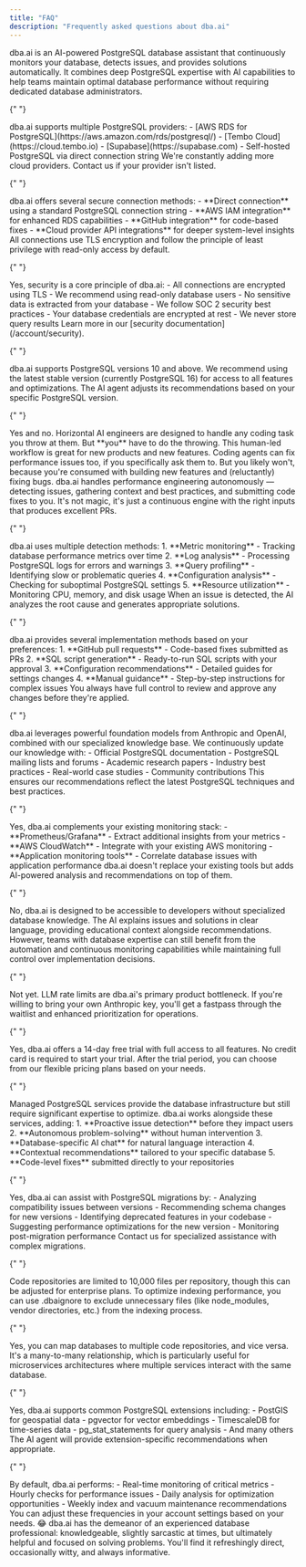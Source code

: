 ```yaml
---
title: "FAQ"
description: "Frequently asked questions about dba.ai"
---
```


<AccordionGroup>
  <Accordion title="What is dba.ai?">
    dba.ai is an AI-powered PostgreSQL database assistant that continuously monitors your database, detects issues, and provides solutions automatically. It combines deep PostgreSQL expertise with AI capabilities to help teams maintain optimal database performance without requiring dedicated database administrators.
  </Accordion>

{" "}

<Accordion title="What managed PostgreSQL providers do you support?">
  dba.ai supports multiple PostgreSQL providers: - [AWS RDS for
  PostgreSQL](https://aws.amazon.com/rds/postgresql/) - [Tembo
  Cloud](https://cloud.tembo.io) - [Supabase](https://supabase.com) -
  Self-hosted PostgreSQL via direct connection string We're constantly adding
  more cloud providers. Contact us if your provider isn't listed.
</Accordion>

{" "}

<Accordion title="How does dba.ai connect to my database?">
  dba.ai offers several secure connection methods: - **Direct connection** using
  a standard PostgreSQL connection string - **AWS IAM integration** for enhanced
  RDS capabilities - **GitHub integration** for code-based fixes - **Cloud
  provider API integrations** for deeper system-level insights All connections
  use TLS encryption and follow the principle of least privilege with read-only
  access by default.
</Accordion>

{" "}

<Accordion title="Is dba.ai secure?">
  Yes, security is a core principle of dba.ai: - All connections are encrypted
  using TLS - We recommend using read-only database users - No sensitive data is
  extracted from your database - We follow SOC 2 security best practices - Your
  database credentials are encrypted at rest - We never store query results
  Learn more in our [security documentation](/account/security).
</Accordion>

{" "}

<Accordion title="What PostgreSQL versions are supported?">
  dba.ai supports PostgreSQL versions 10 and above. We recommend using the
  latest stable version (currently PostgreSQL 16) for access to all features and
  optimizations. The AI agent adjusts its recommendations based on your specific
  PostgreSQL version.
</Accordion>

{" "}

<Accordion title="Can't <Cursor|Lovable|Github Copilot> just do this?">
  Yes and no. Horizontal AI engineers are designed to handle any coding task you
  throw at them. But **you** have to do the throwing. This human-led workflow is
  great for new products and new features. Coding agents can fix performance
  issues too, if you specifically ask them to. But you likely won't, because
  you're consumed with building new features and (reluctantly) fixing bugs.
  dba.ai handles performance engineering autonomously — detecting issues,
  gathering context and best practices, and submitting code fixes to you. It's
  not magic, it's just a continuous engine with the right inputs that produces
  excellent PRs.
</Accordion>

{" "}

<Accordion title="How does dba.ai detect database issues?">
  dba.ai uses multiple detection methods: 1. **Metric monitoring** - Tracking
  database performance metrics over time 2. **Log analysis** - Processing
  PostgreSQL logs for errors and warnings 3. **Query profiling** - Identifying
  slow or problematic queries 4. **Configuration analysis** - Checking for
  suboptimal PostgreSQL settings 5. **Resource utilization** - Monitoring CPU,
  memory, and disk usage When an issue is detected, the AI analyzes the root
  cause and generates appropriate solutions.
</Accordion>

{" "}

<Accordion title="How does dba.ai implement fixes?">
  dba.ai provides several implementation methods based on your preferences: 1.
  **GitHub pull requests** - Code-based fixes submitted as PRs 2. **SQL script
  generation** - Ready-to-run SQL scripts with your approval 3. **Configuration
  recommendations** - Detailed guides for settings changes 4. **Manual
  guidance** - Step-by-step instructions for complex issues You always have full
  control to review and approve any changes before they're applied.
</Accordion>

{" "}

<Accordion title="How do you keep the AI models up-to-date with the latest documentation?">
  dba.ai leverages powerful foundation models from Anthropic and OpenAI,
  combined with our specialized knowledge base. We continuously update our
  knowledge with: - Official PostgreSQL documentation - PostgreSQL mailing lists
  and forums - Academic research papers - Industry best practices - Real-world
  case studies - Community contributions This ensures our recommendations
  reflect the latest PostgreSQL techniques and best practices.
</Accordion>

{" "}

<Accordion title="Can I use dba.ai with my existing monitoring tools?">
  Yes, dba.ai complements your existing monitoring stack: -
  **Prometheus/Grafana** - Extract additional insights from your metrics - **AWS
  CloudWatch** - Integrate with your existing AWS monitoring - **Application
  monitoring tools** - Correlate database issues with application performance
  dba.ai doesn't replace your existing tools but adds AI-powered analysis and
  recommendations on top of them.
</Accordion>

{" "}

<Accordion title="Do I need database expertise to use dba.ai?">
  No, dba.ai is designed to be accessible to developers without specialized
  database knowledge. The AI explains issues and solutions in clear language,
  providing educational context alongside recommendations. However, teams with
  database expertise can still benefit from the automation and continuous
  monitoring capabilities while maintaining full control over implementation
  decisions.
</Accordion>

{" "}

<Accordion title="Can I bring my own LLM key?">
  Not yet. LLM rate limits are dba.ai's primary product bottleneck. If you're
  willing to bring your own Anthropic key, you'll get a fastpass through the
  waitlist and enhanced prioritization for operations.
</Accordion>

{" "}

<Accordion title="Is there a free trial?">
  Yes, dba.ai offers a 14-day free trial with full access to all features. No
  credit card is required to start your trial. After the trial period, you can
  choose from our flexible pricing plans based on your needs.
</Accordion>

{" "}

<Accordion title="How is dba.ai different from managed PostgreSQL services?">
  Managed PostgreSQL services provide the database infrastructure but still
  require significant expertise to optimize. dba.ai works alongside these
  services, adding: 1. **Proactive issue detection** before they impact users 2.
  **Autonomous problem-solving** without human intervention 3.
  **Database-specific AI chat** for natural language interaction 4. **Contextual
  recommendations** tailored to your specific database 5. **Code-level fixes**
  submitted directly to your repositories
</Accordion>

{" "}

<Accordion title="Can dba.ai help with database migrations?">
  Yes, dba.ai can assist with PostgreSQL migrations by: - Analyzing
  compatibility issues between versions - Recommending schema changes for new
  versions - Identifying deprecated features in your codebase - Suggesting
  performance optimizations for the new version - Monitoring post-migration
  performance Contact us for specialized assistance with complex migrations.
</Accordion>

{" "}

<Accordion title="Are there size limits for code indexing?">
  Code repositories are limited to 10,000 files per repository, though this can
  be adjusted for enterprise plans. To optimize indexing performance, you can
  use .dbaignore to exclude unnecessary files (like node_modules, vendor
  directories, etc.) from the indexing process.
</Accordion>

{" "}

<Accordion title="Can one database be linked to multiple code repos?">
  Yes, you can map databases to multiple code repositories, and vice versa. It's
  a many-to-many relationship, which is particularly useful for microservices
  architectures where multiple services interact with the same database.
</Accordion>

{" "}

<Accordion title="Does dba.ai work with PostgreSQL extensions?">
  Yes, dba.ai supports common PostgreSQL extensions including: - PostGIS for
  geospatial data - pgvector for vector embeddings - TimescaleDB for time-series
  data - pg_stat_statements for query analysis - And many others The AI agent
  will provide extension-specific recommendations when appropriate.
</Accordion>

{" "}

<Accordion title="How often does dba.ai check my database?">
  By default, dba.ai performs: - Real-time monitoring of critical metrics -
  Hourly checks for performance issues - Daily analysis for optimization
  opportunities - Weekly index and vacuum maintenance recommendations You can
  adjust these frequencies in your account settings based on your needs.
</Accordion>

  <Accordion title="What is the disposition of dba.ai? Is it cheerful or grumpy?">
    😂 dba.ai has the demeanor of an experienced database professional: knowledgeable, slightly sarcastic at times, but ultimately helpful and focused on solving problems. You'll find it refreshingly direct, occasionally witty, and always informative.
  </Accordion>
</AccordionGroup>
